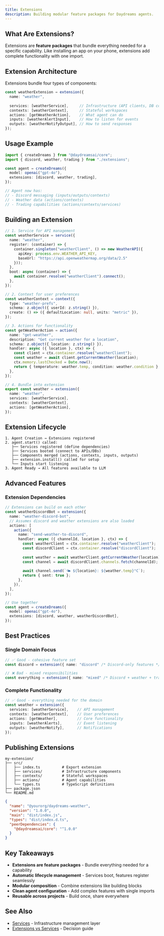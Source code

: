 ```yaml
---
title: Extensions
description: Building modular feature packages for Daydreams agents.
---
```


## What Are Extensions?

Extensions are **feature packages** that bundle everything needed for a specific capability. Like installing an app on your phone, extensions add complete functionality with one import.

## Extension Architecture

Extensions bundle four types of components:

```typescript title="extension-structure.ts"
const weatherExtension = extension({
  name: "weather",
  
  services: [weatherService],     // Infrastructure (API clients, DB connections)
  contexts: [weatherContext],     // Stateful workspaces 
  actions: [getWeatherAction],    // What agent can do
  inputs: [weatherAlertInput],    // How to listen for events
  outputs: [weatherNotifyOutput], // How to send responses
});
```

## Usage Example

```typescript title="using-extensions.ts"
import { createDreams } from "@daydreamsai/core";
import { discord, weather, trading } from "./extensions";

const agent = createDreams({
  model: openai("gpt-4o"),
  extensions: [discord, weather, trading],
});

// Agent now has:
// - Discord messaging (inputs/outputs/contexts)
// - Weather data (actions/contexts)
// - Trading capabilities (actions/contexts/services)
```

## Building an Extension

```typescript title="complete-weather-extension.ts"
// 1. Service for API management
const weatherService = service({
  name: "weather",
  register: (container) => {
    container.singleton("weatherClient", () => new WeatherAPI({
      apiKey: process.env.WEATHER_API_KEY,
      baseUrl: "https://api.openweathermap.org/data/2.5"
    }));
  },
  boot: async (container) => {
    await container.resolve("weatherClient").connect();
  },
});

// 2. Context for user preferences  
const weatherContext = context({
  type: "weather-prefs",
  schema: z.object({ userId: z.string() }),
  create: () => ({ defaultLocation: null, units: "metric" }),
});

// 3. Actions for functionality
const getWeatherAction = action({
  name: "get-weather",
  description: "Get current weather for a location",
  schema: z.object({ location: z.string() }),
  handler: async ({ location }, ctx) => {
    const client = ctx.container.resolve("weatherClient");
    const weather = await client.getCurrentWeather(location);
    ctx.memory.lastChecked = Date.now();
    return { temperature: weather.temp, condition: weather.condition };
  },
});

// 4. Bundle into extension
export const weather = extension({
  name: "weather",
  services: [weatherService],
  contexts: [weatherContext], 
  actions: [getWeatherAction],
});
```

## Extension Lifecycle

```text title="extension-lifecycle.txt"
1. Agent Creation → Extensions registered
2. agent.start() called:
   ├── Services registered (define dependencies)
   ├── Services booted (connect to APIs/DBs) 
   ├── Components merged (actions, contexts, inputs, outputs)
   ├── extension.install() called for setup
   └── Inputs start listening
3. Agent Ready → All features available to LLM
```

## Advanced Features

### Extension Dependencies

```typescript title="extension-dependencies.ts"
// Extensions can build on each other
const weatherDiscordBot = extension({
  name: "weather-discord-bot",
  // Assumes discord and weather extensions are also loaded
  actions: [
    action({
      name: "send-weather-to-discord",
      handler: async ({ channelId, location }, ctx) => {
        const weatherClient = ctx.container.resolve("weatherClient");
        const discordClient = ctx.container.resolve("discordClient");
        
        const weather = await weatherClient.getCurrentWeather(location);
        const channel = await discordClient.channels.fetch(channelId);
        
        await channel.send(`🌤️ ${location}: ${weather.temp}°C`);
        return { sent: true };
      },
    }),
  ],
});

// Use together
const agent = createDreams({
  model: openai("gpt-4o"),
  extensions: [discord, weather, weatherDiscordBot],
});
```


## Best Practices

### Single Domain Focus
```typescript
// ✅ Good - cohesive feature set
const discord = extension({ name: "discord" /* Discord-only features */ });

// ❌ Bad - mixed responsibilities  
const everything = extension({ name: "mixed" /* Discord + weather + trading */ });
```

### Complete Functionality
```typescript
// ✅ Good - everything needed for the domain
const weather = extension({
  services: [weatherService],    // API management
  contexts: [weatherContext],    // User preferences
  actions: [getWeather],         // Core functionality
  inputs: [weatherAlerts],       // Event listening
  outputs: [weatherNotify],      // Notifications
});
```

## Publishing Extensions

```text title="extension-package-structure.txt"
my-extension/
├── src/
│   ├── index.ts          # Export extension
│   ├── services/         # Infrastructure components  
│   ├── contexts/         # Stateful workspaces
│   ├── actions/          # Agent capabilities
│   └── types.ts          # TypeScript definitions
├── package.json
└── README.md
```

```json title="package.json"
{
  "name": "@yourorg/daydreams-weather",
  "version": "1.0.0",
  "main": "dist/index.js",
  "types": "dist/index.d.ts",
  "peerDependencies": {
    "@daydreamsai/core": "^1.0.0"
  }
}
```

## Key Takeaways

- **Extensions are feature packages** - Bundle everything needed for a capability
- **Automatic lifecycle management** - Services boot, features register seamlessly  
- **Modular composition** - Combine extensions like building blocks
- **Clean agent configuration** - Add complex features with single imports
- **Reusable across projects** - Build once, share everywhere

## See Also

- [Services](/docs/core/concepts/services) - Infrastructure management layer
- [Extensions vs Services](/docs/core/concepts/extensions-vs-services) - Decision guide
